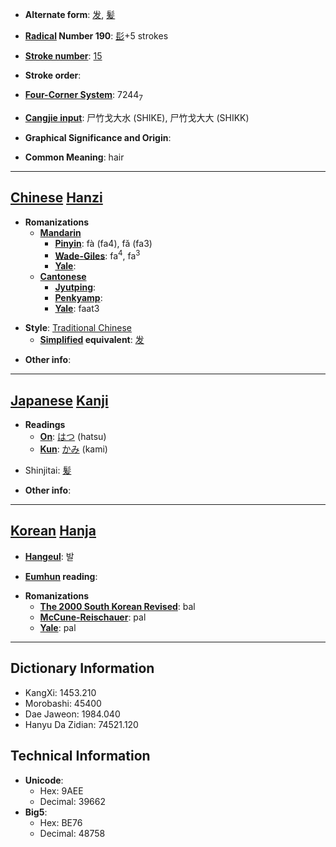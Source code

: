 * '''Alternate form''': [[发]], [[髪]]

* '''[[Wiktionary:Chinese radical index| Radical]] Number 190''': [[Wiktionary:Chinese radical index 髟|髟]]+5 strokes

* '''[[Wiktionary:Chinese total strokes index|Stroke number]]''': [[Wiktionary:Chinese total strokes index 15|15]]

* '''Stroke order''': 

* '''[[Wiktionary:Chinese four corner index|Four-Corner System]]''': 7244<sub>7</sub>

* '''[[Wiktionary:Chinese Cangjie index|Cangjie input]]''': 尸竹戈大水 (SHIKE), 尸竹戈大大 (SHIKK)

* '''Graphical Significance and Origin''': 

* '''Common Meaning''': hair

----

== [[Chinese]] [[Hanzi]] ==

* '''Romanizations'''
** '''[[Mandarin]]'''
*** '''[[Pinyin]]''': fà (fa4), fǎ (fa3)
*** '''[[Wade-Giles]]''': fa<sup>4</sup>, fa<sup>3</sup>
*** '''[[Yale]]''': 
** '''[[Cantonese]]'''
*** '''[[Jyutping]]''':
*** '''[[Penkyamp]]''': 
*** '''[[Yale]]''': faat3

* '''Style''': [[Traditional Chinese]] 
** '''[[Simplified Chinese|Simplified]] equivalent''': [[发]]

* '''Other info''': 

----

== [[Japanese]] [[Kanji]] ==

* '''Readings'''
** '''[[On]]''': [[はつ]] (hatsu)
** '''[[Kun]]''': [[かみ]] (kami)

* Shinjitai: [[髪]]

* '''Other info''':  

----

== [[Korean]] [[Hanja]] ==

* '''[[Hangeul]]''': 발

* '''[[Eumhun]] reading''': 

* '''Romanizations'''
** '''[[The 2000 South Korean Revised Romanization|The 2000 South Korean Revised]]''': bal
** '''[[McCune-Reischauer]]''': pal
** '''[[Yale]]''': pal

----

== Dictionary Information ==

* KangXi: 1453.210
* Morobashi: 45400
* Dae Jaweon: 1984.040
* Hanyu Da Zidian: 74521.120

== Technical Information ==

* '''Unicode''':
** Hex: 9AEE
** Decimal: 39662
* '''Big5''':
** Hex: BE76
** Decimal: 48758